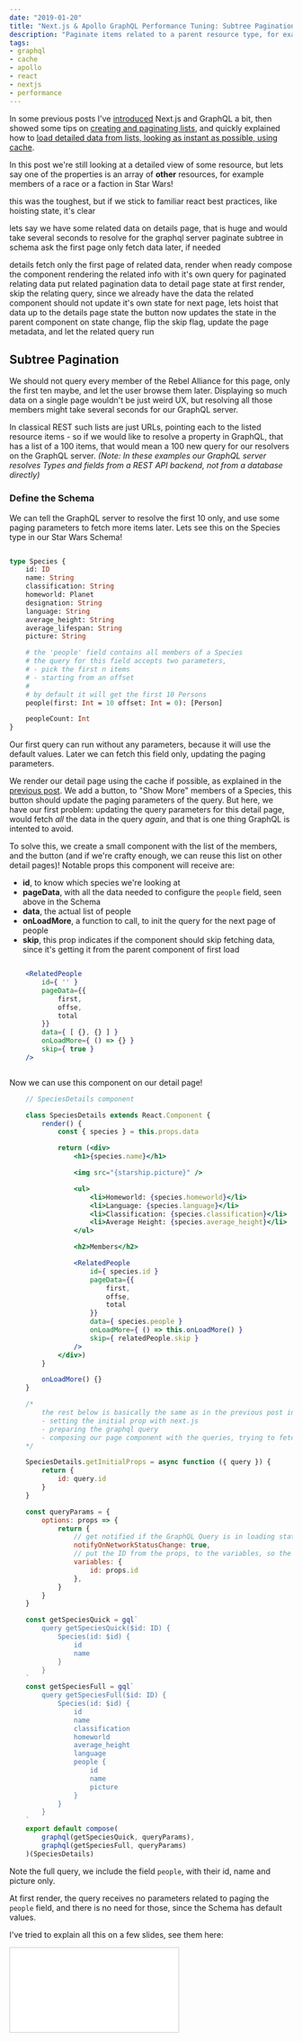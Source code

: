 ```yaml
---
date: "2019-01-20"
title: "Next.js & Apollo GraphQL Performance Tuning: Subtree Pagination"
description: "Paginate items related to a parent resource type, for example the members of a faction in Star Wars"
tags:
- graphql
- cache
- apollo
- react
- nextjs
- performance
---
```



<Intro>

In some previous posts I've [introduced](/writing/graphql-with-next-js-and-apollo/) Next.js and GraphQL a bit, then showed some tips on [creating and paginating lists](/writing/next-js-apollo-graphql-performance-tuning-lists-pagination/), and quickly explained how to [load detailed data from lists, looking as instant as possible, using cache](/writing/next-js-apollo-graphql-performance-tuning-from-lists-to-details/).

In this post we're still looking at a detailed view of some resource, but lets say one of the properties is an array of **other** resources, for example members of a race or a faction in Star Wars!

</Intro>


this was the toughest, but if we stick to familiar react best practices, like hoisting state, it's clear

lets say we have some related data on details page, that is huge and would take several seconds to resolve for the graphql server
paginate subtree in schema
ask the first page only
fetch data later, if needed


details fetch only the first page of related data, render when ready
compose the component rendering the related info with it's own query for paginated relating data
put related pagination data to detail page state
at first render, skip the relating query, since we already have the data
the related component should not update it's own state for next page, lets hoist that data up to the details page state
the button now updates the state in the parent component
on state change, flip the skip flag, update the page metadata, and let the related query run





## Subtree Pagination

We should not query every member of the Rebel Alliance for this page, only the first ten maybe, and let the user browse them later. Displaying so much data on a single page wouldn't be just weird UX, but resolving all those members might take several seconds for our GraphQL server.

In classical REST such lists are just URLs, pointing each to the listed resource items - so if we would like to resolve a property in GraphQL, that has a list of a 100 items, that would mean a 100 new query for our resolvers on the GraphQL server.
_(Note: In these examples our GraphQL server resolves Types and fields from a REST API backend, not from a database directly)_

### Define the Schema

We can tell the GraphQL server to resolve the first 10 only, and use some paging parameters to fetch more items later. Lets see this on the Species type in our Star Wars Schema!

```graphql

type Species {
    id: ID
    name: String
    classification: String
    homeworld: Planet
    designation: String
    language: String
    average_height: String
    average_lifespan: String
    picture: String

    # the 'people' field contains all members of a Species
    # the query for this field accepts two parameters,
    # - pick the first n items
    # - starting from an offset
    #
    # by default it will get the first 10 Persons
    people(first: Int = 10 offset: Int = 0): [Person]

    peopleCount: Int
}
```

Our first query can run without any parameters, because it will use the default values. Later we can fetch this field only, updating the paging parameters.

We render our detail page using the cache if possible, as explained in the [previous post](). We add a button, to "Show More" members of a Species, this button should update the paging parameters of the query. But here, we have our first problem: updating the query parameters for this detail page, would fetch _all_ the data in the query _again_, and that is one thing GraphQL is intented to avoid.

To solve this, we create a small component with the list of the members, and the button (and if we're crafty enough, we can reuse this list on other detail pages)! Notable props this component will receive are:

 - **id**, to know which species we're looking at
 - **pageData**, with all the data needed to configure the `people` field, seen above in the Schema
 - **data**, the actual list of people
 - **onLoadMore**, a function to call, to init the query for the next page of people
 - **skip**, this prop indicates if the component should skip fetching data, since it's getting it from the parent component of first load

```jsx

    <RelatedPeople
        id={ '' }
        pageData={{
            first,
            offse,
            total
        }}
        data={ [ {}, {} ] }
        onLoadMore={ () => {} }
        skip={ true }
    />



```

Now we can use this component on our detail page!

```jsx
    // SpeciesDetails component

    class SpeciesDetails extends React.Component {
        render() {
            const { species } = this.props.data

            return (<div>
                <h1>{species.name}</h1>

                <img src="{starship.picture}" />

                <ul>
                    <li>Homeworld: {species.homeworld}</li>
                    <li>Language: {species.language}</li>
                    <li>Classification: {species.classification}</li>
                    <li>Average Height: {species.average_height}</li>
                </ul>

                <h2>Members</h2>

                <RelatedPeople
                    id={ species.id }
                    pageData={{
                        first,
                        offse,
                        total
                    }}
                    data={ species.people }
                    onLoadMore={ () => this.onLoadMore() }
                    skip={ relatedPeople.skip }
                />
            </div>)
        }

        onLoadMore() {}
    }

    /*
        the rest below is basically the same as in the previous post in this series
        - setting the initial prop with next.js
        - preparing the graphql query
        - composing our page component with the queries, trying to fetch from cache first
    */

    SpeciesDetails.getInitialProps = async function ({ query }) {
        return {
            id: query.id
        }
    }

    const queryParams = {
        options: props => {
            return {
                // get notified if the GraphQL Query is in loading state
                notifyOnNetworkStatusChange: true,
                // put the ID from the props, to the variables, so the Query receives it
                variables: {
                    id: props.id
                },
            }
        }
    }

    const getSpeciesQuick = gql`
        query getSpeciesQuick($id: ID) {
            Species(id: $id) {
                id
                name
            }
        }
    `
    const getSpeciesFull = gql`
        query getSpeciesFull($id: ID) {
            Species(id: $id) {
                id
                name
                classification
                homeworld
                average_height
                language
                people {
                    id
                    name
                    picture
                }
            }
        }
    `
    export default compose(
        graphql(getSpeciesQuick, queryParams),
        graphql(getSpeciesFull, queryParams)
    )(SpeciesDetails)

```

Note the full query, we include the field `people`, with their id, name and picture only.

At first render, the query receives no parameters related to paging the `people` field, and there is no need for those, since the Schema has default values.




I've tried to explain all this on a few slides, see them here:

<div class="slideshare full">
<iframe src="//www.slideshare.net/slideshow/embed_code/key/Lrf0vMRGlnPb9u" frameborder="0" marginwidth="0" marginheight="0" scrolling="no" style="border:1px solid #CCC; border-width:1px; margin-bottom:5px; max-width: 100%;" allowfullscreen> </iframe>
</div>

